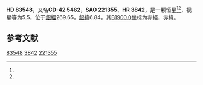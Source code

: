 {{Starbox begin
| name = HD 83548
}}
{{Starbox observe
| epoch = [[J2000.0|J2000.0]]
| constell = {{星座名待查}}<ref name=SIMBAD>{{cite web
 | url=http://simbad.u-strasbg.fr/simbad/sim-id?Ident=HR+3842
 | title =Pulsating variable Star
 | publisher=Centre de Données astronomiques de Strasbourg
 | work=SIMBAD
 | accessdate=2012-07-13}}</ref><ref name=DATA>{{cite web
 | url=http://vizier.u-strasbg.fr/viz-bin/VizieR-5?-out.add=.&-source=5050&-corr=PK=HR&-out.max=9999&HR=3842
 | title=VizieR Detailed Page
 | accessdate=2012-07-13
 | archive-date=2016-03-04
 | archive-url=https://web.archive.org/web/20160304222415/http://vizier.u-strasbg.fr/viz-bin/VizieR-5?-out.add=.&-source=5050&-corr=PK=HR&-out.max=9999&HR=3842
 | dead-url=no
 }}</ref>
| 星官 = 
| ra = {{RA|9|38|1.5}}<ref name=SIMBAD /><ref name=DATA />
| dec = {{DEC|-43|11|28}}<ref name=SIMBAD /><ref name=DATA />
| appmag_v = 5.5<ref name=SIMBAD /><ref name=DATA />
}}
{{Starbox character
| class = G8II<ref name=SIMBAD /><ref name=DATA />
| b-v = 1<ref name=SIMBAD /><ref name=DATA />
| u-b = 0.68<ref name=SIMBAD /><ref name=DATA />
| r-i = 0.43C<ref name=SIMBAD /><ref name=DATA />
| variable = 
}}
{{Starbox astrometry
| radial_v = 0.68
| prop_mo_ra = 2
| parallax = 0.02
| p_error = 
}}
{{Starbox catalog
| names =CD-42 5462，[[SAO星表|SAO]] 221355，[[HD星表|HD]] 83548，[[HR星表|HR]] 3842}}
{{Starbox reference |Simbad=HR+3842}}
{{Starbox end}}

'''HD 83548'''，又名'''CD-42 5462'''，'''SAO 221355'''、'''HR 3842'''，是一颗恒星<ref name=SIMBAD /><ref name=DATA />，视星等为5.5，位于[[銀道座標系|銀經]]269.65，[[銀道座標系|銀緯]]6.84，其[[B1900.0|B1900.0]]坐标为赤經{{RA|9|34|7}}，赤緯{{DEC|-42|6.84|22}}。

== 参考文献 ==
{{reflist}}

{{star-stub}}

[[Category:HD和HDE天體|83548]]
[[Category:HR天體|3842]]
[[Category:SAO天體|221355]]